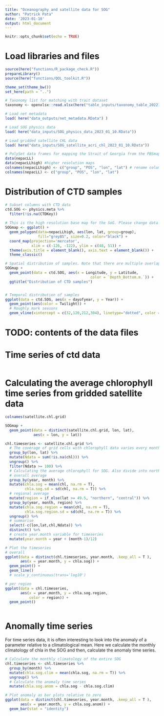 ```yaml
---
title: "Oceanography and satellite data for SOG"
author: "Patrick Pata"
date: '2023-01-10'
output: html_document
---
```


```r
knitr::opts_chunk$set(echo = TRUE)
```


# Load libraries and files
```r
source(here("functions/R_package_check.R"))
prepareLibrary()
source(here("functions/QOL_toolkit.R"))

theme_set(theme_bw())
set_here(path = "..")

# Taxonomy list for matching with trait dataset
taxonomy <- openxlsx::read.xlsx(here("table_inputs/taxonomy_table_20221122.xlsx"))

# Load net metadata 
load( here("data_outputs/net_metadata.RData") )

# Load SOG physics data
load( here("data_inputs/SOG_physics_data_2023_01_10.RData"))

# Load gridded satellite CHL data
load( here("data_inputs/SOG_satellite_acri_chl_2023_01_10.RData"))

# PolySet data frames for mapping the Strait of Georgia from the PBSmapping package
data(nepacLL)
data(nepacLLhigh) #higher resolution maps
colnames(nepacLLhigh) <- c("group", "POS", "lon", "lat") # rename columns
colnames(nepacLL) <- c("group", "POS", "lon", "lat")
```

# Distribution of CTD samples
```r
# Subset columns with CTD data
ctd.SOG <- physics.meta %>% 
  filter(!is.na(CTDKey))
  
# This is the high resolution base map for the SoG. Please change data = "nepacLL" if a lower resolution without some small islands is preferred.
SOGmap <- ggplot() + 
  geom_polygon(data=nepacLLhigh, aes(lon, lat, group=group), 
               fill="grey85", size=0.2, color="black") +
  coord_map(projection='mercator', 
            xlim = c(-126, -122), ylim = c(48, 51)) + 
  theme(axis.title = element_blank(), axis.text = element_blank()) +
  theme_classic() 

# Spatial distribution of samples. Note that there are multiple overlapping points and there are a few stations that are regularly sampled.
SOGmap +
  geom_point(data = ctd.SOG, aes(x = Longitude, y = Latitude,
                                       color = `Depth_Bottom.m.`)) +
  ggtitle("Distribution of CTD samples")


# Temporal distribution of samples
ggplot(data = ctd.SOG, aes(x = dayofyear, y = Year)) +
  geom_point(aes(color = Twilight)) +
  # Roughly mark seasons
  geom_vline(xintercept = c(32,120,212,304), linetype="dotted", color = "blue")

```

# TODO: contents of the data files

# Time series of ctd data
```r

```



# Calculating the average chlorophyll time series from gridded satellite data
```r
colnames(satellite.chl.grid)

SOGmap +
  geom_point(data = distinct(satellite.chl.grid, lon, lat), 
             aes(x = lon, y = lat))

chl.timeseries <- satellite.chl.grid %>% 
  # The coverage of grid cells with chlorophyll data varies every month due to cloud cover. For calculating the SOG chlorophyll average, only include grid cells which are often sampled throughout the time series, set to an arbitrary threshold of N data points = 100.
  group_by(lon, lat) %>% 
  mutate(Ndata = sum(!is.na(chl))) %>% 
  ungroup() %>% 
  filter(Ndata >= 100) %>% 
  # Calculating the average chlorophyll for SOG. Also divide into northern and central SOG roughly at 49.5 degrees latitude.
  # overall average
  group_by(year, month) %>% 
  mutate(chla.sog = mean(chl, na.rm = T),
         chla.sog.sd = sd(chl, na.rm = T)) %>% 
  # regional average
  mutate(region = if_else(lat >= 49.5, "northern", "central")) %>% 
  group_by(year, month, region) %>% 
  mutate(chla.sog.region = mean(chl, na.rm = T),
         chla.sog.region.sd = sd(chl, na.rm = T)) %>% 
  ungroup() %>% 
  # summarise
  select(-c(lon,lat,chl,Ndata)) %>% 
  distinct() %>% 
  # create year.month variable for timeseries
  mutate(year.month = year + (month-1)/12)

# Plot the timeseries
# overall
ggplot(data = distinct(chl.timeseries, year.month, .keep_all = T ),
       aes(x = year.month, y = chla.sog)) +
  geom_point() +
  geom_line() 
  # scale_y_continuous(trans='log10') 

# per region
ggplot(data = chl.timeseries,
       aes(x = year.month, y = chla.sog.region,
           color = region)) +
  geom_point() 
  

```

# Anomally time series
For time series data, it is often interesting to look into the anomaly of a parameter relative to a climatological mean. Here we calculate the monthly climatology of chla in the SOG and then, calculate the anomaly time series.
```r
# Calculate the monthly climatology of the entire SOG
chl.timeseries <- chl.timeseries %>% 
  group_by(month) %>% 
  mutate(chla.sog.clim = mean(chla.sog, na.rm = T)) %>% 
  ungroup() %>% 
  # Calculate the anomaly time series
  mutate(chla.sog.anom = chla.sog - chla.sog.clim)

# Plot anomaly as bar plots relative to zero
ggplot(data = distinct(chl.timeseries, year.month, .keep_all = T ),
       aes(x = year.month, y = chla.sog.anom)) +
  geom_bar(stat = "identity")
```


